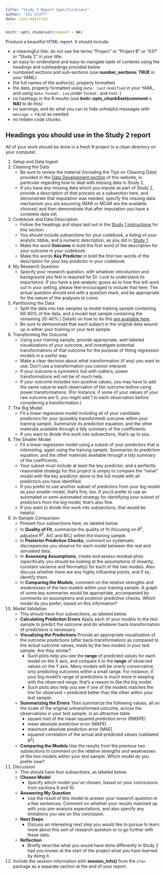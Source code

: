 ```yaml
---
title: "Study 2 Report Specifications"
author: "431 Staff"
date: last-modified
---
```


```r
knitr::opts_chunk$set(comment = NA)
```

Produce a beautiful HTML report. It should include:

- a meaningful title: do not use the terms "Project" or "Project B" or "431" or "Study 2" in your title.
- an easy-to-understand and easy-to-navigate table of contents using the headings and subheadings provided below
- numbered sections and sub-sections (use **number_sections: TRUE** in your YAML)
- the full names of the author(s), properly formatted
- the date, properly formatted using `date: last-modified` in your YAML, and using `date-format: iso` under `format:` and `html:`)
- no hashtags in the R results (use **knitr::opts_chunk$set(comment = NA)** to do this)
- no warnings, and do what you can to hide unhelpful messages with `message = FALSE` as needed
- no hidden code chunks

## Headings you should use in the Study 2 report

All of your work should be done in a fresh R project in a clean directory on your computer. 

1. Setup and Data Ingest
2. Cleaning the Data 
    - Be sure to review the material (including the Tips on Cleaning Data) provided in the [Data Development section](data1.qmd) of this website, in particular regarding how to deal with missing data in Study 2.
    - If you have any missing data which you impute as part of Study 2, provide a description of that process as a subsection here, and demonstrate that imputation was needed, specify the missing data mechanism you are assuming (MAR or MCAR are the available choices) and then demonstrate that after imputation you have a complete data set.
3. Codebook and Data Description
    - Follow the headings and steps laid out in the [Study 1 instructions](study1b.qmd) for this section.
    - You should include subsections for your codebook, a listing of your analytic tibble, and a numeric description, as you did in [Study 1](study1b.qmd).
    - Make the word **Outcome** in bold the first word of the description for your outcome in your codebook.
    - Make the words **Key Predictor** in bold the first two words of the description for your key predictor in your codebook.
4. My Research Question
    - Specify your research question, with whatever introduction and background you feel is required for Dr. Love to understand its importance. If you have a pre-analytic guess as to how this will work out in your setting, please feel encouraged to include that here. The actual question should end with a question mark, and be appropriate for the nature of the analyses to come.
5. Partitioning the Data
    - Split the data into two samples (a model training sample containing 60-80% of the data, and a model test sample containing the remaining 20-40%.) Details on how to do this [are available here](study2a.qmd).
    - Be sure to demonstrate that each subject in the original data wound up in either your training or your test sample.
6. Transforming the Outcome
    - Using your training sample, provide appropriate, well-labeled visualizations of your outcome, and investigate potential transformations of that outcome for the purpose of fitting regression models in a useful way. 
    - Make a clear decision about what transformation (if any) you want to use. Don't use a transformation you cannot interpret.
    - If your outcome is symmetric but with outliers, power transformations will not be of much help.
    - If your outcome includes non-positive values, you may have to add the same value to each observation of the outcome before using power transformations. (For instance, if some of your values of your raw outcome are 0, you might add 1 to each observation before considering a transformation.)
7. The Big Model
    - Fit a linear regression model including all of your candidate predictors for your (possibly transformed) outcome within your training sample. Summarize its prediction equation, and the other materials available through a tidy summary of the coefficients.
    - If you want to divide this work into subsections, that's up to you.
8. The Smaller Model
    - Fit a linear regression model using a subset of your predictors that is interesting, again using the training sample. Summarize its prediction equation, and the other materials available through a tidy summary of the coefficients.
    - Your subset must include at least the key predictor, and a perfectly reasonable strategy for this project is simply to compare the "naive" model with the key predictor alone to the full model with all predictors you have identified.
    - If you prefer to use another subset of predictors from your big model as your smaller model, that's fine, too. If you'd prefer to use an automated or semi-automated strategy for identifying your subset of predictors from the big model, that's also fine.
    - If you want to divide this work into subsections, that would be helpful.
9. In-Sample Comparison
    - Present four subsections here, as labeled below.
    - In **Quality of Fit**, summarize the quality of fit (focusing on $R^2$, adjusted $R^2$, AIC and BIC) within the training sample.
    - In **Posterior Predictive Checks**, comment on systematic discrepancies you observe for each model between the real and simulated data.
    - In **Assessing Assumptions**, create and assess residual plots (specifically you should be looking at the assumptions of linearity, constant variance and Normality) for each of the two models. Also discuss whether there are any highly influential points, and if so, identify them. 
    - In **Comparing the Models**, comment on the relative strengths and weaknesses of the two models within your training sample. A graph of some key summaries would be appropriate, accompanied by comments on assumptions and posterior predictive checks. Which model do you prefer, based on this information?
10. Model Validation
    - This should have four subsections, as labeled below.
    - **Calculating Prediction Errors** Apply each of your models to the test sample to predict the outcome and do whatever back-transformation of predictions is necessary.
    - **Visualizing the Predictions** Provide an appropriate visualization of the outcome predictions (after back-transformation) as compared to the actual outcome values, made by the two models in your test sample. Are they similar?
        - Such plots help you see the **range** of predicted values for each model on the X axis, and compare it to the **range** of observed values on the Y axis. Many models will be overly conservative, only predicting outcomes within a small range. For instance, if your big model's range of predictions is much more in keeping with the observed range, that's a reason to like the big model.
        - Such plots also help you see if one of the models matches the line for observed = predicted better than the other within your test sample.
    - **Summarizing the Errors** Then summarize the following values, all on the scale of the original untransformed outcome, across the observations in your test sample, in an attractive table.
        - square root of the mean squared prediction error (RMSPE)
        - mean absolute prediction error (MAPE)
        - maximum absolute prediction error (MAE)
        - squared correlation of the actual and predicted values (validated $R^2$)
    - **Comparing the Models** Use the results from the previous two subsections to comment on the relative strengths and weaknesses of the two models within your test sample. Which model do you prefer now?
11. Discussion
    - This should have four subsections, as labeled below.
    - **Chosen Model**
        - Specify which model you've chosen, based on your conclusions from sections 9 and 10.
    - **Answering My Question**
        - Use the result of this model to answer your research question in a few sentences. Comment on whether your results matched up with your pre-analysis expectations, and also specify any limitations you see on this conclusion.
    - **Next Steps**
        - Discuss an interesting next step you would like to pursue to learn more about this sort of research question or to go further with these data.
    - **Reflection**
        - Briefly describe what you would have done differently in Study 2 had you known at the start of the project what you have learned by doing it.
12. Include the session information with **session_info()** from the `xfun` package as a separate section at the end of your report.

